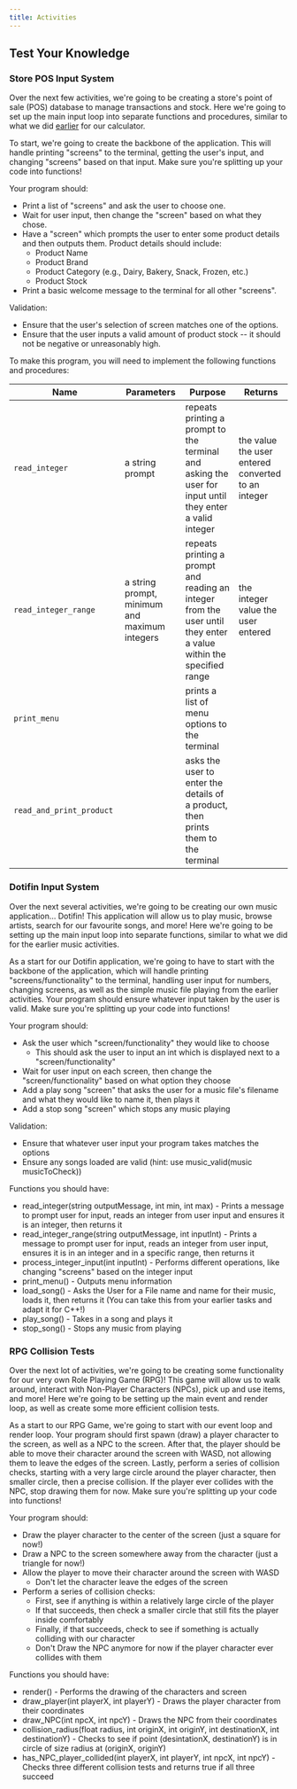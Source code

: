 ```yaml
---
title: Activities
---
```



## Test Your Knowledge

### Store POS Input System

<div class="not-content">
  <YouTube id="tdjOmYDT15k" params="fs=1&modestbranding=1&rel=0&autoplay=1"/>
</div>

Over the next few activities, we're going to be creating a store's point of sale (POS) database to manage transactions and stock. Here we're going to set up the main input loop into separate functions and procedures, similar to what we did [earlier](./2-put-together/01-00-change-calculator) for our calculator.

To start, we're going to create the backbone of the application. This will handle printing "screens" to the terminal, getting the user's input, and changing "screens" based on that input. Make sure you're splitting up your code into functions!

Your program should:

- Print a list of "screens" and ask the user to choose one.
- Wait for user input, then change the "screen" based on what they chose.
- Have a "screen" which prompts the user to enter some product details and then outputs them. Product details should include:
  - Product Name
  - Product Brand
  - Product Category (e.g., Dairy, Bakery, Snack, Frozen, etc.)
  - Product Stock
- Print a basic welcome message to the terminal for all other "screens".

Validation:

- Ensure that the user's selection of screen matches one of the options.
- Ensure that the user inputs a valid amount of product stock -- it should not be negative or unreasonably high.

To make this program, you will need to implement the following functions and procedures:

| <div style='width:185px'>Name</div> | Parameters | Purpose | Returns |
|------|------------|---------|---------|
| `read_integer` | a string prompt | repeats printing a prompt to the terminal and asking the user for input until they enter a valid integer | the value the user entered converted to an integer |
| `read_integer_range` | a string prompt, minimum and maximum integers | repeats printing a prompt and reading an integer from the user until they enter a value within the specified range | the integer value the user entered |
| `print_menu` | | prints a list of menu options to the terminal | |
| `read_and_print_product` | | asks the user to enter the details of a product, then prints them to the terminal | |

### Dotifin Input System

Over the next several activities, we're going to be creating our own music application... Dotifin! This application will allow us to play music, browse artists, search for our favourite songs, and more! Here we're going to be setting up the main input loop into separate functions, similar to what we did for the earlier music activities.

As a start for our Dotifin application, we're going to have to start with the backbone of the application, which will handle printing "screens/functionality" to the terminal, handling user input for numbers, changing screens, as well as the simple music file playing from the earlier activities. Your program should ensure whatever input taken by the user is valid. Make sure you're splitting up your code into functions!

Your program should:

- Ask the user which "screen/functionality" they would like to choose
  - This should ask the user to input an int which is displayed next to a "screen/functionality"
- Wait for user input on each screen, then change the "screen/functionality" based on what option they choose
- Add a play song "screen" that asks the user for a music file's filename and what they would like to name it, then plays it
- Add a stop song "screen" which stops any music playing

Validation:

- Ensure that whatever user input your program takes matches the options
- Ensure any songs loaded are valid (hint: use music_valid(music musicToCheck))

Functions you should have:

- read_integer(string outputMessage, int min, int max) - Prints a message to prompt user for input, reads an integer from user input and ensures it is an integer, then returns it
- read_integer_range(string outputMessage, int inputInt) - Prints a message to prompt user for input, reads an integer from user input, ensures it is in an integer and in a specific range, then returns it
- process_integer_input(int inputInt) - Performs different operations, like changing "screens" based on the integer input
- print_menu() - Outputs menu information
- load_song() - Asks the User for a File name and name for their music, loads it, then returns it (You can take this from your earlier tasks and adapt it for C++!)
- play_song() - Takes in a song and plays it
- stop_song() - Stops any music from playing

### RPG Collision Tests

Over the next lot of activities, we're going to be creating some functionality for our very own Role Playing Game (RPG)! This game will allow us to walk around, interact with Non-Player Characters (NPCs), pick up and use items, and more! Here we're going to be setting up the main event and render loop, as well as create some more efficient collision tests.

As a start to our RPG Game, we're going to start with our event loop and render loop. Your program should first spawn (draw) a player character to the screen, as well as a NPC to the screen. After that, the player should be able to move their character around the screen with WASD, not allowing them to leave the edges of the screen. Lastly, perform a series of collision checks, starting with a very large circle around the player character, then smaller circle, then a precise collision. If the player ever collides with the NPC, stop drawing them for now. Make sure you're splitting up your code into functions!

Your program should:

- Draw the player character to the center of the screen (just a square for now!)
- Draw a NPC to the screen somewhere away from the character (just a triangle for now!)
- Allow the player to move their character around the screen with WASD
  - Don't let the character leave the edges of the screen
- Perform a series of collision checks:
  - First, see if anything is within a relatively large circle of the player
  - If that succeeds, then check a smaller circle that still fits the player inside comfortably
  - Finally, if that succeeds, check to see if something is actually colliding with our character
  - Don't Draw the NPC anymore for now if the player character ever collides with them
  
Functions you should have:

- render() - Performs the drawing of the characters and screen
- draw_player(int playerX, int playerY) - Draws the player character from their coordinates
- draw_NPC(int npcX, int npcY) - Draws the NPC from their coordinates
- collision_radius(float radius, int originX, int originY, int destinationX, int destinationY) - Checks to see if point (desintationX, destinationY) is in circle of size radius at (originX, originY)
- has_NPC_player_collided(int playerX, int playerY, int npcX, int npcY) - Checks three different collision tests and returns true if all three succeed
